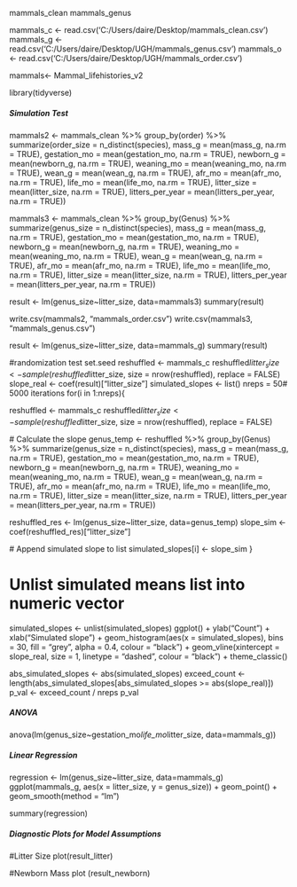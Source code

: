 mammals_clean
mammals_genus

mammals_c <- read.csv('C:/Users/daire/Desktop/mammals_clean.csv')
mammals_g <- read.csv('C:/Users/daire/Desktop/UGH/mammals_genus.csv')
mammals_o <- read.csv('C:/Users/daire/Desktop/UGH/mammals_order.csv')


mammals<- Mammal_lifehistories_v2

library(tidyverse)

##### Simulation Test #####
mammals2 <- mammals_clean %>%
  group_by(order) %>% 
  summarize(order_size = n_distinct(species), mass_g = mean(mass_g, na.rm = TRUE),
            gestation_mo = mean(gestation_mo, na.rm = TRUE),
            newborn_g = mean(newborn_g, na.rm = TRUE),
            weaning_mo = mean(weaning_mo, na.rm = TRUE),
            wean_g = mean(wean_g, na.rm = TRUE),
            afr_mo = mean(afr_mo, na.rm = TRUE),
            life_mo = mean(life_mo, na.rm = TRUE),
            litter_size = mean(litter_size, na.rm = TRUE),
            litters_per_year = mean(litters_per_year, na.rm = TRUE))

mammals3 <- mammals_clean %>%
  group_by(Genus) %>% 
  summarize(genus_size = n_distinct(species), mass_g = mean(mass_g, na.rm = TRUE),
            gestation_mo = mean(gestation_mo, na.rm = TRUE),
            newborn_g = mean(newborn_g, na.rm = TRUE),
            weaning_mo = mean(weaning_mo, na.rm = TRUE),
            wean_g = mean(wean_g, na.rm = TRUE),
            afr_mo = mean(afr_mo, na.rm = TRUE),
            life_mo = mean(life_mo, na.rm = TRUE),
            litter_size = mean(litter_size, na.rm = TRUE),
            litters_per_year = mean(litters_per_year, na.rm = TRUE))

result <- lm(genus_size~litter_size, data=mammals3)
summary(result)



write.csv(mammals2, "mammals_order.csv")
write.csv(mammals3, "mammals_genus.csv")

result <- lm(genus_size~litter_size, data=mammals_g)
summary(result)

#randomization test
set.seed
reshuffled <- mammals_c
reshuffled$litter_size <- sample(reshuffled$litter_size, size = nrow(reshuffled), replace = FALSE)
slope_real <- coef(result)["litter_size"]
simulated_slopes <- list()
nreps = 50# 5000 iterations
for(i in 1:nreps){
  
  reshuffled <- mammals_c
  reshuffled$litter_size <- sample(reshuffled$litter_size, size = nrow(reshuffled),
                                    replace = FALSE)
  
  # Calculate the slope
  genus_temp <- reshuffled %>%
    group_by(Genus) %>% 
    summarize(genus_size = n_distinct(species), mass_g = mean(mass_g, na.rm = TRUE),
              gestation_mo = mean(gestation_mo, na.rm = TRUE),
              newborn_g = mean(newborn_g, na.rm = TRUE),
              weaning_mo = mean(weaning_mo, na.rm = TRUE),
              wean_g = mean(wean_g, na.rm = TRUE),
              afr_mo = mean(afr_mo, na.rm = TRUE),
              life_mo = mean(life_mo, na.rm = TRUE),
              litter_size = mean(litter_size, na.rm = TRUE),
              litters_per_year = mean(litters_per_year, na.rm = TRUE))
  
  reshuffled_res <- lm(genus_size~litter_size, data=genus_temp)
  slope_sim <- coef(reshuffled_res)["litter_size"]
  
  # Append simulated slope to list
  simulated_slopes[i] <- slope_sim
}    

# Unlist simulated means list into numeric vector
simulated_slopes <- unlist(simulated_slopes)
ggplot() +
  ylab("Count") + xlab("Simulated slope") +
  geom_histogram(aes(x = simulated_slopes), bins = 30, 
                 fill = "grey", alpha = 0.4, colour = "black") +
  geom_vline(xintercept = slope_real, size = 1, 
             linetype = "dashed", colour = "black") + 
  theme_classic()



abs_simulated_slopes <- abs(simulated_slopes)
exceed_count <- length(abs_simulated_slopes[abs_simulated_slopes >= 
                                              abs(slope_real)])
p_val <- exceed_count / nreps
p_val

##### ANOVA ####
anova(lm(genus_size~gestation_mo*life_mo*litter_size, data=mammals_g))

##### Linear Regression #####
regression <- lm(genus_size~litter_size, data=mammals_g)
ggplot(mammals_g, aes(x = litter_size, y = genus_size)) +
  geom_point() +
  geom_smooth(method = "lm")

summary(regression)

##### Diagnostic Plots for Model Assumptions #####
#Litter Size
plot(result_litter)

#Newborn Mass
plot (result_newborn)
